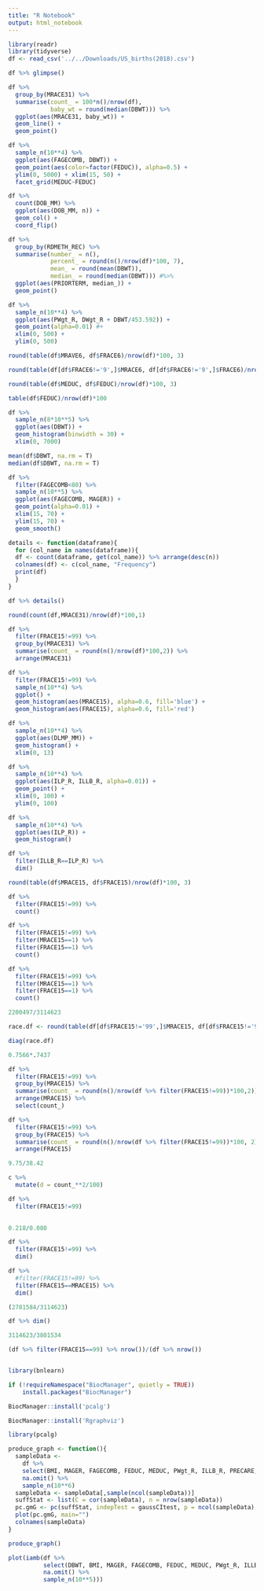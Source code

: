 ```yaml
---
title: "R Notebook"
output: html_notebook
---
```


```r
library(readr)
library(tidyverse)
df <- read_csv('../../Downloads/US_births(2018).csv')
```

```r
df %>% glimpse()
```

```r
df %>% 
  group_by(MRACE31) %>% 
  summarise(count_ = 100*n()/nrow(df), 
            baby_wt = round(median(DBWT))) %>% 
  ggplot(aes(MRACE31, baby_wt)) + 
  geom_line() + 
  geom_point() 
```

```r
df %>%
  sample_n(10**4) %>% 
  ggplot(aes(FAGECOMB, DBWT)) + 
  geom_point(aes(color=factor(FEDUC)), alpha=0.5) + 
  ylim(0, 5000) + xlim(15, 50) + 
  facet_grid(MEDUC~FEDUC)
```
```r
df %>% 
  count(DOB_MM) %>% 
  ggplot(aes(DOB_MM, n)) + 
  geom_col() + 
  coord_flip()
```
```r
df %>% 
  group_by(RDMETH_REC) %>% 
  summarise(number_ = n(),
            percent_ = round(n()/nrow(df)*100, 7),
            mean_ = round(mean(DBWT)), 
            median_ = round(median(DBWT))) #%>% 
  ggplot(aes(PRIORTERM, median_)) + 
  geom_point()
```

```r
df %>% 
  sample_n(10**4) %>% 
  ggplot(aes(PWgt_R, DWgt_R + DBWT/453.592)) + 
  geom_point(alpha=0.01) #+ 
  xlim(0, 500) + 
  ylim(0, 500)
```


```r
round(table(df$MRAVE6, df$FRACE6)/nrow(df)*100, 3)

round(table(df[df$FRACE6!='9',]$MRACE6, df[df$FRACE6!='9',]$FRACE6)/nrow(df[df$FRACE6!='9',])*100, 3)
```

```r
round(table(df$MEDUC, df$FEDUC)/nrow(df)*100, 3)
```

```r
table(df$FEDUC)/nrow(df)*100
```




```r
df %>% 
  sample_n(8*10**5) %>% 
  ggplot(aes(DBWT)) + 
  geom_histogram(binwidth = 30) + 
  xlim(0, 7000)
```

```r
mean(df$DBWT, na.rm = T)
median(df$DBWT, na.rm = T)
```

```r
df %>% 
  filter(FAGECOMB<80) %>% 
  sample_n(10**5) %>% 
  ggplot(aes(FAGECOMB, MAGER)) + 
  geom_point(alpha=0.01) + 
  xlim(15, 70) + 
  ylim(15, 70) + 
  geom_smooth()
```


```r
details <- function(dataframe){
  for (col_name in names(dataframe)){
  df <- count(dataframe, get(col_name)) %>% arrange(desc(n))
  colnames(df) <- c(col_name, "Frequency")
  print(df)
  }
}

df %>% details()
```

```r
round(count(df,MRACE31)/nrow(df)*100,1)
```

```r
df %>% 
  filter(FRACE15!=99) %>% 
  group_by(MRACE31) %>% 
  summarise(count_ = round(n()/nrow(df)*100,2)) %>% 
  arrange(MRACE31)
```

```r
df %>% 
  filter(FRACE15!=99) %>% 
  sample_n(10**4) %>% 
  ggplot() + 
  geom_histogram(aes(MRACE15), alpha=0.6, fill='blue') + 
  geom_histogram(aes(FRACE15), alpha=0.6, fill='red') 
```


```r
df %>% 
  sample_n(10**4) %>% 
  ggplot(aes(DLMP_MM)) + 
  geom_histogram() + 
  xlim(0, 13)
```

```r
df %>% 
  sample_n(10**4) %>% 
  ggplot(aes(ILP_R, ILLB_R, alpha=0.01)) + 
  geom_point() + 
  xlim(0, 100) + 
  ylim(0, 100)
```

```r
df %>% 
  sample_n(10**4) %>% 
  ggplot(aes(ILP_R)) + 
  geom_histogram()
```

```r
df %>% 
  filter(ILLB_R==ILP_R) %>% 
  dim()
```

```r
round(table(df$MRACE15, df$FRACE15)/nrow(df)*100, 3)
```

```r
df %>% 
  filter(FRACE15!=99) %>%
  count()
```

```r
df %>% 
  filter(FRACE15!=99) %>%
  filter(MRACE15==1) %>% 
  filter(FRACE15==1) %>% 
  count()
```
```r
df %>% 
  filter(FRACE15!=99) %>%
  filter(MRACE15==1) %>% 
  filter(FRACE15==1) %>% 
  count()
```


```r
2200497/3114623
```


```r
race.df <- round(table(df[df$FRACE15!='99',]$MRACE15, df[df$FRACE15!='99',]$FRACE15)/nrow(df[df$FRACE15!='99',])*100, 3)
```

```r
diag(race.df)
```

```r
0.7566*.7437
```



```r
df %>% 
  filter(FRACE15!=99) %>% 
  group_by(MRACE15) %>% 
  summarise(count_ = round(n()/nrow(df %>% filter(FRACE15!=99))*100,2)) %>% 
  arrange(MRACE15) %>% 
  select(count_)
```

```r
df %>% 
  filter(FRACE15!=99) %>% 
  group_by(FRACE15) %>% 
  summarise(count_ = round(n()/nrow(df %>% filter(FRACE15!=99))*100, 2)) %>% 
  arrange(FRACE15)
```



```r
9.75/38.42
```


```r
c %>% 
  mutate(d = count_**2/100)
```



```r
df %>% 
  filter(FRACE15!=99)
  
```


```r
0.218/0.080
```


```r
df %>% 
  filter(FRACE15!=99) %>% 
  dim()
```

```r
df %>% 
  #filter(FRACE15!=99) %>% 
  filter(FRACE15==MRACE15) %>% 
  dim()
```



```r
(2781584/3114623)
```

```r
df %>% dim()
```
```r
3114623/3801534
```

```r
(df %>% filter(FRACE15==99) %>% nrow())/(df %>% nrow())
```

```r

```



```r
library(bnlearn)
```


```r
if (!requireNamespace("BiocManager", quietly = TRUE))
    install.packages("BiocManager")

BiocManager::install('pcalg')

BiocManager::install('Rgraphviz')

library(pcalg)

produce_graph <- function(){
  sampleData <- 
    df %>% 
    select(BMI, MAGER, FAGECOMB, FEDUC, MEDUC, PWgt_R, ILLB_R, PRECARE, WTGAIN, DBWT) %>%
    na.omit() %>%
    sample_n(10**6)
  sampleData <- sampleData[,sample(ncol(sampleData))]
  suffStat <- list(C = cor(sampleData), n = nrow(sampleData))
  pc.gmG <- pc(suffStat, indepTest = gaussCItest, p = ncol(sampleData), alpha = 0.01)
  plot(pc.gmG, main="")
  colnames(sampleData)
}

produce_graph()
```

```r
plot(iamb(df %>% 
          select(DBWT, BMI, MAGER, FAGECOMB, FEDUC, MEDUC, PWgt_R, ILLB_R, PRECARE, WTGAIN) %>% 
          na.omit() %>% 
          sample_n(10**5)))
```




















